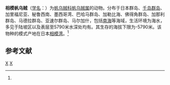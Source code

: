 {{Speciesbox
| taxon = Histioteuthis dofleini
| binomial_authority = (Pfeffer, 1912)<ref name='id10857'>{{cite web| url =http://www.bioinfo.cn/db05/BjdwSpecies.php?action=view&id=10857| title =相模帆乌贼| work =《中国动物物种编目数据库》| publisher =中国科学院微生物研究所| author =中国科学院动物研究所| accessdate =2009-04-28| deadurl =yes| archiveurl =https://web.archive.org/web/20160305035122/http://www.bioinfo.cn/db05/BjdwSpecies.php?action=view&id=10857| archivedate =2016-03-05}}</ref>
}}

'''相模帆乌贼'''（[[学名|学名]]：{{lang|la|''Histioteuthis dofleini''}}）为[[帆乌贼科|帆乌贼科]][[帆乌贼属|帆乌贼属]]的动物。分布于日本群岛、[[千岛群岛|千岛群岛]]、加里福尼亚、秘鲁西南、墨西哥湾、巴哈马群岛、加勒比海、佛得角群岛、加那利群岛、马德拉群岛、亚速尔群岛、马尔加什，包括[[南海|南海]]等海域，生活环境为海水，多见于陆坡区以及表层至5790米水深处均有。其生存的海拔下限为-5790米。该物种的模式产地在日本[[相模湾|相模湾]]。<ref name='id10857'/>

== 参考文献 ==
{{reflist}}

{{章魚小作品}}

{{Taxonbar}}
[[Category:1912年描述的动物|X]]
[[Category:帆乌贼属|X]]